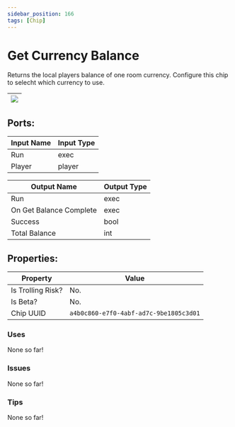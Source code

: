 ```yaml
---
sidebar_position: 166
tags: [Chip]
---
```


# Get Currency Balance


Returns the local players balance of one room currency. Configure this chip to selecht which currency to use.

| ![](https://images-ext-2.discordapp.net/external/MPmIaQzlEPmgGWlgi-WxBBXt0Bjv_zWPkg1y1f_sy3s/https/www.recroomcircuits.com/image/circuit/absolute-value?width=206&height=108) |
|-----|

## Ports:

| Input Name | Input Type |
|-----------|-----------|
| Run | exec |
| Player | player |

| Output Name | Output Type |
|-----------|-----------|
| Run | exec |
| On Get Balance Complete | exec |
| Success | bool |
| Total Balance | int |

## Properties:

| Property  | Value |
|-------------------|-----------|
| Is Trolling Risk? | No. |
| Is Beta? | No. |
| Chip UUID | `a4b0c860-e7f0-4abf-ad7c-9be1805c3d01` |

### Uses
None so far!

### Issues
None so far!

### Tips
None so far!
